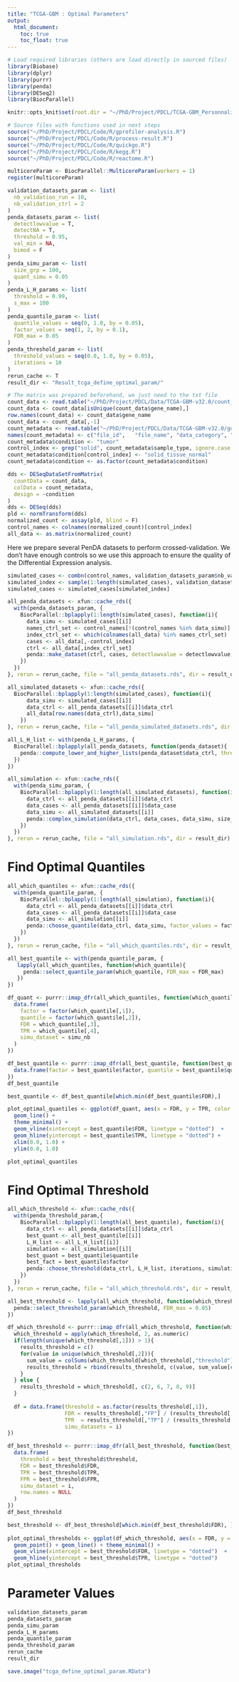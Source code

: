 ```yaml
---
title: "TCGA-GBM : Optimal Parameters"
output: 
  html_document:
    toc: true
    toc_float: true
---
```


```r
# Load required libraries (others are load directly in sourced files)
library(Biobase)
library(dplyr)
library(purrr)
library(penda)
library(DESeq2)
library(BiocParallel)

knitr::opts_knit$set(root.dir = "~/PhD/Project/PDCL/TCGA-GBM_Personnalized/")

# Source files with functions used in next steps
source("~/PhD/Project/PDCL/Code/R/gprofiler-analysis.R")
source("~/PhD/Project/PDCL/Code/R/process-result.R")
source("~/PhD/Project/PDCL/Code/R/quickgo.R")
source("~/PhD/Project/PDCL/Code/R/kegg.R")
source("~/PhD/Project/PDCL/Code/R/reactome.R")

multicoreParam <- BiocParallel::MulticoreParam(workers = 1)
register(multicoreParam)

validation_datasets_param <- list(
  nb_validation_run = 10,
  nb_validation_ctrl = 2
)
penda_datasets_param <- list(
  detectlowvalue = T, 
  detectNA = T, 
  threshold = 0.95,
  val_min = NA,
  bimod = F
)
penda_simu_param <- list(
  size_grp = 100,
  quant_simu = 0.05
)
penda_L_H_params <- list(
  threshold = 0.99, 
  s_max = 100 
)
penda_quantile_param <- list(
  quantile_values = seq(0, 1.0, by = 0.05),
  factor_values = seq(1, 2, by = 0.1),
  FDR_max = 0.05
)
penda_threshold_param <- list(
  threshold_values = seq(0.0, 1.0, by = 0.05),
  iterations = 10
)
rerun_cache <- T 
result_dir <- "Result_tcga_define_optimal_param/"
```

```r
# The matrix was prepared beforehand, we just need to the txt file
count_data <- read.table("~/PhD/Project/PDCL/Data/TCGA-GBM-v32.0/count_matrix.txt", header = T, sep = "\t", as.is = T, row.names = 1, check.names = F)
count_data <- count_data[isUnique(count_data$gene_name),]
row.names(count_data) <- count_data$gene_name
count_data <- count_data[,-1]
count_metadata <- read.table("~/PhD/Project/PDCL/Data/TCGA-GBM-v32.0/gdc_sample_sheet.2022-07-18.tsv", header = T, as.is = T, sep = "\t", check.names = F)
names(count_metadata) <- c("file_id",	"file_name", "data_category", "data_type", "project_id", "case_id", "sample_id", "sample_type")
count_metadata$condition <- "tumor"
control_index <- grep("solid", count_metadata$sample_type, ignore.case = T, perl = T)
count_metadata$condition[control_index] <- "solid_tissue_normal"
count_metadata$condition <- as.factor(count_metadata$condition)
```

```r
dds <- DESeqDataSetFromMatrix(
  countData = count_data, 
  colData = count_metadata, 
  design = ~condition
)
dds <- DESeq(dds)
pld <- normTransform(dds)
normalized_count <- assay(pld, blind = F)
control_names <- colnames(normalized_count)[control_index]
all_data <- as.matrix(normalized_count)
```

Here we prepare several PenDA datasets to perform crossed-validation. We don't have enough controls so we use this approach to ensure the quality of the Differential Expression analysis.

```r
simulated_cases <- combn(control_names, validation_datasets_param$nb_validation_ctrl, simplify = F)
simulated_index <- sample(1:length(simulated_cases), validation_datasets_param$nb_validation_run)
simulated_cases <- simulated_cases[simulated_index]

all_penda_datasets <- xfun::cache_rds({
  with(penda_datasets_param, {
    BiocParallel::bplapply(1:length(simulated_cases), function(i){
      data_simu <- simulated_cases[[i]]
      names_ctrl_set <- control_names[!(control_names %in% data_simu)]
      index_ctrl_set <- which(colnames(all_data) %in% names_ctrl_set)
      cases <- all_data[,-control_index]
      ctrl <- all_data[,index_ctrl_set]
      penda::make_dataset(ctrl, cases, detectlowvalue = detectlowvalue, detectNA = detectNA, threshold = threshold, val_min = val_min, bimod = bimod)
    })
  })
}, rerun = rerun_cache, file = "all_penda_datasets.rds", dir = result_dir)

all_simulated_datasets <- xfun::cache_rds({
  BiocParallel::bplapply(1:length(simulated_cases), function(i){
      data_simu <- simulated_cases[[i]]
      data_ctrl <- all_penda_datasets[[i]]$data_ctrl
      all_data[row.names(data_ctrl),data_simu]
    })
}, rerun = rerun_cache, file = "all_penda_simulated_datasets.rds", dir = result_dir)
```

```r
all_L_H_list <- with(penda_L_H_params, {
  BiocParallel::bplapply(all_penda_datasets, function(penda_dataset){
    penda::compute_lower_and_higher_lists(penda_dataset$data_ctrl, threshold = threshold, s_max = s_max)
  })
})
```

```r
all_simulation <- xfun::cache_rds({
  with(penda_simu_param, {
    BiocParallel::bplapply(1:length(all_simulated_datasets), function(i){
      data_ctrl <- all_penda_datasets[[i]]$data_ctrl
      data_cases <- all_penda_datasets[[i]]$data_case
      data_simu <- all_simulated_datasets[[i]]
      penda::complex_simulation(data_ctrl, data_cases, data_simu, size_grp, quant_simu)
    })
  })
}, rerun = rerun_cache, file = "all_simulation.rds", dir = result_dir)
```

# Find Optimal Quantiles

```r
all_which_quantiles <- xfun::cache_rds({
  with(penda_quantile_param, {
    BiocParallel::bplapply(1:length(all_simulation), function(i){
      data_ctrl <- all_penda_datasets[[i]]$data_ctrl
      data_cases <- all_penda_datasets[[i]]$data_case
      data_simu <- all_simulation[[i]]
      penda::choose_quantile(data_ctrl, data_simu, factor_values = factor_values, quantile_values = quantile_values)
    })
  })
}, rerun = rerun_cache, file = "all_which_quantiles.rds", dir = result_dir)
```

```r
all_best_quantile <- with(penda_quantile_param, {
   lapply(all_which_quantiles, function(which_quantile){
     penda::select_quantile_param(which_quantile, FDR_max = FDR_max)
   })
})

df_quant <- purrr::imap_dfr(all_which_quantiles, function(which_quantile, simu_nb){
  data.frame(
    factor = factor(which_quantile[,1]),
    quantile = factor(which_quantile[,2]),
    FDR = which_quantile[,3],
    TPR = which_quantile[,4],
    simu_dataset = simu_nb
  )
})

df_best_quantile <- purrr::imap_dfr(all_best_quantile, function(best_quantile, i){
  data.frame(factor = best_quantile$factor, quantile = best_quantile$quantile, FDR = best_quantile$FDR, TPR = best_quantile$TPR, simu_dataset = i, row.names = NULL)
})
df_best_quantile
```

```r
best_quantile <- df_best_quantile[which.min(df_best_quantile$FDR),]

plot_optimal_quantiles <- ggplot(df_quant, aes(x = FDR, y = TPR, color = quantile, group = factor, shape = factor)) + geom_point() + 
  geom_line() + 
  theme_minimal() +
  geom_vline(xintercept = best_quantile$FDR, linetype = "dotted")  +
  geom_hline(yintercept = best_quantile$TPR, linetype = "dotted") +
  xlim(0.0, 1.0) +
  ylim(0.0, 1.0)

plot_optimal_quantiles
```

# Find Optimal Threshold

```r
all_which_threshold <- xfun::cache_rds({
  with(penda_threshold_param,{
    BiocParallel::bplapply(1:length(all_best_quantile), function(i){
      data_ctrl <- all_penda_datasets[[i]]$data_ctrl
      best_quant <- all_best_quantile[[i]]
      L_H_list <- all_L_H_list[[i]]
      simulation <- all_simulation[[i]]
      best_quant = best_quantile$quantile
      best_fact = best_quantile$factor
      penda::choose_threshold(data_ctrl, L_H_list, iterations, simulation, threshold_values, quant_test = best_quant, factor_test = best_fact)
    })
  })
}, rerun = rerun_cache, file = "all_which_threshold.rds", dir = result_dir)

```

```r
all_best_threshold <- lapply(all_which_threshold, function(which_threshold){
  penda::select_threshold_param(which_threshold, FDR_max = 0.05)
})

df_which_threshold <- purrr::imap_dfr(all_which_threshold, function(which_threshold, i){
  which_threshold = apply(which_threshold, 2, as.numeric)
  if(length(unique(which_threshold[,1])) > 1){
    results_threshold = c()
    for(value in unique(which_threshold[,2])){
      sum_value = colSums(which_threshold[which_threshold[,"threshold"] == value, ])
      results_threshold = rbind(results_threshold, c(value, sum_value[c(6, 7, 8, 9)]))
    }
  } else {
    results_threshold = which_threshold[, c(2, 6, 7, 8, 9)]
  }
  
  df = data.frame(threshold = as.factor(results_threshold[,1]),
                  FDR = results_threshold[,"FP"] / (results_threshold[,"TP"] + results_threshold[,"FP"]), 
                  TPR  = results_threshold[,"TP"] / (results_threshold[,"TP"] + results_threshold[,"FN"]),
                  simu_datasets = i)
})

df_best_threshold <- purrr::imap_dfr(all_best_threshold, function(best_threshold, i){
  data.frame(
    threshold = best_threshold$threshold,
    FDR = best_threshold$FDR,
    TPR = best_threshold$TPR,
    FPR = best_threshold$FPR,
    simu_dataset = i, 
    row.names = NULL
  )
})
df_best_threshold
```

```r
best_threshold <- df_best_threshold[which.min(df_best_threshold$FDR), ]
  
plot_optimal_thresholds <- ggplot(df_which_threshold, aes(x = FDR, y = TPR, color = threshold, group = simu_datasets)) +
  geom_point() + geom_line() + theme_minimal() +
  geom_vline(xintercept = best_threshold$FDR, linetype = "dotted")  +
  geom_hline(yintercept = best_threshold$TPR, linetype = "dotted")   
plot_optimal_thresholds
```

# Parameter Values

```r
validation_datasets_param
penda_datasets_param
penda_simu_param
penda_L_H_params
penda_quantile_param
penda_threshold_param
rerun_cache
result_dir
```

```r
save.image("tcga_define_optimal_param.RData")
```
